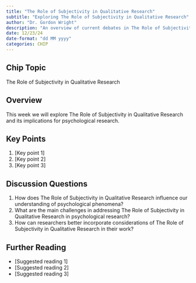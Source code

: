 ```yaml
---
title: "The Role of Subjectivity in Qualitative Research"
subtitle: "Exploring The Role of Subjectivity in Qualitative Research"
author: "Dr. Gordon Wright"
description: "An overview of current debates in The Role of Subjectivity in Qualitative Research as it relates to Psychology"
date: 12/23/24
date-format: "dd MM yyyy"
categories: CHIP
---
```

## Chip Topic
The Role of Subjectivity in Qualitative Research

## Overview
This week we will explore The Role of Subjectivity in Qualitative Research and its implications for psychological research.

## Key Points
1. [Key point 1]
2. [Key point 2]
3. [Key point 3]

## Discussion Questions
1. How does The Role of Subjectivity in Qualitative Research influence our understanding of psychological phenomena?
2. What are the main challenges in addressing The Role of Subjectivity in Qualitative Research in psychological research?
3. How can researchers better incorporate considerations of The Role of Subjectivity in Qualitative Research in their work?

## Further Reading
- [Suggested reading 1]
- [Suggested reading 2]
- [Suggested reading 3]
